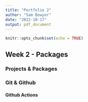 ```yaml
---
title: "Portfolio 2"
author: "Sam Bowyer"
date: "2022-10-17"
output: pdf_document
---
```


```r
knitr::opts_chunk$set(echo = TRUE)
```

## Week 2 - Packages

### Projects & Packages

### Git & Github

#### Github Actions